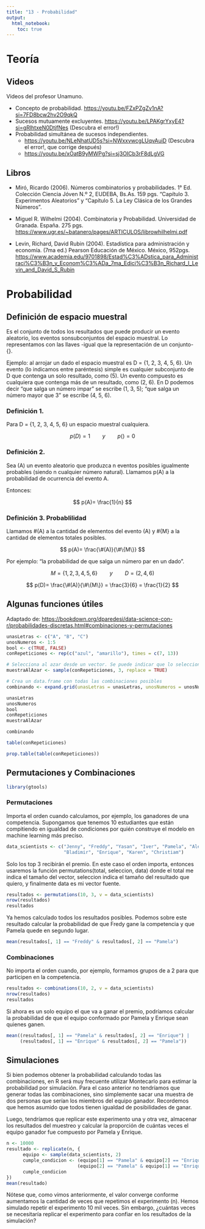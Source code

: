 ```yaml
---
title: "13 - Probabilidad"
output: 
  html_notebook: 
    toc: true
---
```


# Teoría

## Videos

Videos del profesor Unamuno.

-   Concepto de probabilidad. <https://youtu.be/FZxPZgZv1nA?si=7FD8bcw2hv2O9qkQ>
-   Sucesos mutuamente excluyentes. <https://youtu.be/LPAKgrYxyE4?si=gRlhtxeN0DtjfNes> (Descubra el error!)
-   Probabilidad simultánea de sucesos independientes.
    -   <https://youtu.be/NLeNhatUD5s?si=NWxxvwcgLUqvAuiD> (Descubra el error!, que corrige después)
    -   <https://youtu.be/xOatB9yMWPg?si=sj3OICb3rF8dLgVG>

## Libros

-   Miró, Ricardo (2006). Números combinatorios y probabilidades. 1° Ed. Colección Ciencia Jóven N.º 2, EUDEBA, Bs.As. 159 pgs. "Capítulo 3. Experimentos Aleatorios" y "Capítulo 5. La Ley Clásica de los Grandes Números".

-   Miguel R. Wilhelmi (2004). Combinatoria y Probabilidad. Universidad de Granada. España. 275 pgs. <https://www.ugr.es/~batanero/pages/ARTICULOS/librowhilhelmi.pdf>

-   Levin, Richard, David Rubin (2004). Estadística para administración y economía. (7ma ed.) Pearson Educación de México. México, 952pgs. <https://www.academia.edu/9701898/Estad%C3%ADstica_para_Administraci%C3%B3n_y_Econom%C3%ADa_7ma_Edici%C3%B3n_Richard_I_Levin_and_David_S_Rubin>

# Probabilidad

## Definición de espacio muestral

Es el conjunto de todos los resultados que puede producir un evento aleatorio, los eventos sonsubconjuntos del espacio muestral. Lo representamos con las llaves -igual que la representación de un conjunto- {}.

Ejemplo: al arrojar un dado el espacio muestral es D = {1, 2, 3, 4, 5, 6}. Un evento (lo indicamos entre paréntesis) simple es cualquier subconjunto de D que contenga un solo resultado, como (5). Un evento compuesto es cualquiera que contenga más de un resultado, como (2, 6). En D podemos decir "que salga un número impar" se escribe (1, 3, 5); "que salga un número mayor que 3" se escribe (4, 5, 6).

### Definición 1.

Para D = {1, 2, 3, 4, 5, 6} un espacio muestral cualquiera. 

$$
p(D)= 1 \hspace{2em} y \hspace{2em} p() = 0
$$

### Definición 2.

Sea (A) un evento aleatorio que produzca n eventos posibles igualmente probables (siendo n cualquier número natural). Llamamos p(A) a la probabilidad de ocurrencia del evento A.

Entonces: 

$$
p(A)= \frac{1}{n}
$$

### Definición 3. Probablilidad

Llamamos #(A) a la cantidad de elementos del evento (A) y #{M} a la cantidad de elementos totales posibles.

$$
p(A)= \frac{\#(A)}{\#\{M\}}
$$

Por ejemplo: "la probabilidad de que salga un número par en un dado".

$$
M= \{1,2,3,4,5,6\} \hspace{2em} y \hspace{2em} D = (2,4,6)
$$ 

$$
p(D)= \frac{\#(A)}{\#\{M\}} = \frac{3}{6} = \frac{1}{2}
$$

## Algunas funciones útiles

Adaptado de: <https://bookdown.org/dparedesi/data-science-con-r/probabilidades-discretas.html#combinaciones-y-permutaciones>

```r
unasLetras <- c("A", "B", "C")
unosNumeros <- 1:5
bool <- c(TRUE, FALSE)
conRepeticiones <- rep(c("azul", "amarillo"), times = c(7, 13))

# Selecciona al azar desde un vector. Se puede indicar que lo seleccionado vuelva al vector inicial antes de hacer la siguiente selección (replace = TRUE), o que el vector se achique cada vez que le saca un elemento (replace = FALSE).
muestraAlAzar <- sample(conRepeticiones, 3, replace = TRUE)

# Crea un data.frame con todas las combinaciones posibles
combinando <- expand.grid(unasLetras = unasLetras, unosNumeros = unosNumeros, bool = bool)

unasLetras
unosNumeros
bool
conRepeticiones
muestraAlAzar

combinando
```

```r
table(conRepeticiones)

prop.table(table(conRepeticiones))
```

## Permutaciones y Combinaciones

```r
library(gtools)
```

### Permutaciones

Importa el orden cuando calculamos, por ejemplo, los ganadores de una competencia. Supongamos que tenemos 10 estudiantes que están compitiendo en igualdad de condiciones por quién construye el modelo en machine learning más preciso.

```r
data_scientists <- c("Jenny", "Freddy", "Yasan", "Iver", "Pamela", "Alexandra", 
                     "Bladimir", "Enrique", "Karen", "Christiam")
```

Solo los top 3 recibirán el premio. En este caso el orden importa, entonces usaremos la función permutations(total, seleccion, data) donde el total me indica el tamaño del vector, seleccion indica el tamaño del resultado que quiero, y finalmente data es mi vector fuente.

```r
resultados <- permutations(10, 3, v = data_scientists)
nrow(resultados)
resultados
```

Ya hemos calculado todos los resultados posibles. Podemos sobre este resultado calcular la probabilidad de que Fredy gane la competencia y que Pamela quede en segundo lugar.

```r
mean(resultados[, 1] == "Freddy" & resultados[, 2] == "Pamela")
```

### Combinaciones

No importa el orden cuando, por ejemplo, formamos grupos de a 2 para que participen en la competencia.

```r
resultados <- combinations(10, 2, v = data_scientists)
nrow(resultados)
resultados
```

Si ahora es un solo equipo el que va a ganar el premio, podríamos calcular la probabilidad de que el equipo conformado por Pamela y Enrique sean quienes ganen.

```r
mean((resultados[, 1] == "Pamela" & resultados[, 2] == "Enrique") | 
     (resultados[, 1] == "Enrique" & resultados[, 2] == "Pamela"))
```

## Simulaciones

Si bien podemos obtener la probabilidad calculando todas las combinaciones, en R será muy frecuente utilizar Montecarlo para estimar la probabilidad por simulación. Para el caso anterior no tendríamos que generar todas las combinaciones, sino simplemente sacar una muestra de dos personas que serían los miembros del equipo ganador. Recordemos que hemos asumido que todos tienen igualdad de posibilidades de ganar.

Luego, tendríamos que replicar este experimento una y otra vez, almacenar los resultados del muestreo y calcular la proporción de cuántas veces el equipo ganador fue compuesto por Pamela y Enrique.

```r
n <- 10000
resultado <- replicate(n, {
      equipo <- sample(data_scientists, 2)
      cumple_condicion <- (equipo[1] == "Pamela" & equipo[2] == "Enrique") | 
                          (equipo[2] == "Pamela" & equipo[1] == "Enrique")
      cumple_condicion
})
mean(resultado)
```

Nótese que, como vimos anteriormente, el valor converge conforme aumentamos la cantidad de veces que repetimos el experimento (n). Hemos simulado repetir el experimento 10 mil veces. Sin embargo, ¿cuántas veces se necesitaría replicar el experimento para confiar en los resultados de la simulación?
